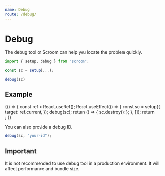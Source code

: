 ```yaml
---
name: Debug
route: /debug/
---
```



# Debug

The debug tool of Scroom can help you locate the problem quickly.

```js
import { setup, debug } from "scroom";

const sc = setup(...);

debug(sc)
```

## Example

<Playground>
  {() => {
    const ref = React.useRef();
    React.useEffect(() => {
      const sc = setup({
        target: ref.current,
      });
      debug(sc);
      return () => {
        sc.destroy();
      };
    }, []);
    return <div ref={ref} style={{ height: "300px" }} />;
  }}
</Playground>

<br />

You can also provide a debug ID.

```js
debug(sc, "your-id");
```

## Important

It is not recommended to use debug tool in a production environment. It will affect performance and bundle size.
